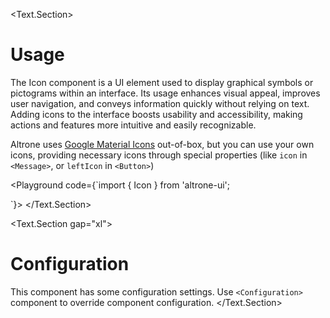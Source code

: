 
<BluePrint title="Icon" description="This component is used to render icon" />

<Text.Section>
# Usage

The Icon component is a UI element used to display graphical symbols or pictograms within an interface. Its usage enhances visual appeal,
improves user navigation, and conveys information quickly without relying on text. Adding icons to the interface boosts usability and
accessibility, making actions and features more intuitive and easily recognizable.

Altrone uses [Google Material Icons](https://fonts.google.com/icons) out-of-box, but you can use your own icons, providing necessary icons through special properties
(like `icon` in `<Message>`, or `leftIcon` in `<Button>`)

<Playground code={`import { Icon } from 'altrone-ui';

<Icon i="face" />`}>
  <Icon i="face" />
</Playground>
</Text.Section>

<PropertiesTable title="Properties" data={IconProperties} />

<Text.Section gap="xl">
  # Configuration
  This component has some configuration settings. Use `<Configuration>` component to override component configuration.
  <ConfigTable filter="icon." />
</Text.Section>